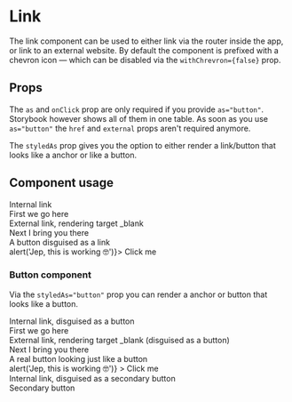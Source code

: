 
<Meta title="Components/Link" component={Link} />

# Link

The link component can be used to either link via the router inside the app, or link to an external website.
By default the component is prefixed with a chevron icon — which can be disabled via the `withChrevron={false}` prop.

## Props

The `as` and `onClick` prop are only required if you provide `as="button"`. Storybook however shows all of them in one table. As soon as you use
`as="button"` the `href` and `external` props aren't required anymore.

The `styledAs` prop gives you the option to either render a link/button that looks like a anchor or like a button.

<Props of={Link} />

## Component usage

<Canvas>
	<Story name="Link">
		<span>Internal link</span>
		<br />
		<Link href="/">First we go here</Link>
		<br />
		<span>External link, rendering target _blank</span>
		<br />
		<Link href="https://www.google.com" external>
			Next I bring you there
		</Link>
		<br />
		<span>A button disguised as a link</span>
		<br />
		<Link as="button" onClick={() => alert('Jep, this is working 🤓')}>
			Click me
		</Link>
	</Story>
</Canvas>

### Button component

Via the `styledAs="button"` prop you can render a anchor or button that looks like a button.

<Canvas>
	<Story name="Button">
		<span>Internal link, disguised as a button</span>
		<br />
		<Link href="/" styledAs="button">
			First we go here
		</Link>
		<br />
		<span>External link, rendering target _blank (disguised as a button)</span>
		<br />
		<Link styledAs="button" href="https://www.google.com" external>
			Next I bring you there
		</Link>
		<br />
		<span>A real button looking just like a button</span>
		<br />
		<Link
			styledAs="button"
			as="button"
			onClick={() => alert('Jep, this is working 🤓')}
		>
			Click me
		</Link>
		<br />
		<span>Internal link, disguised as a secondary button</span>
		<br />
		<Link href="/" styledAs="button-secondary">
			Secondary button
		</Link>
	</Story>
</Canvas>
